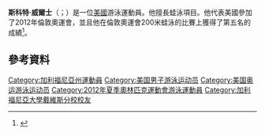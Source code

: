 '''斯科特·威爾士'''（{{lang-en|Scott Weltz}}；{{bd|1987年|3月19日}}）是一位[[美國|美國]]游泳運動員。他擅長蛙泳項目。他代表美國參加了2012年倫敦奧運會，並且他在倫敦奧運會200米蛙泳的比賽上獲得了第五名的成績<ref>{{cite web|url=http://omegatiming.com/File/Download?id=00010C010200020B02FFFFFFFFFFFF02|title=2012 U.S. Olympic Team Trials (swimming) – Men's 200 metre breaststroke (final)|publisher=Omega Timing|accessdate=2012-06-29|archive-url=https://web.archive.org/web/20120701212005/http://omegatiming.com/File/Download?id=00010C010200020B02FFFFFFFFFFFF02|archive-date=2012-07-01|dead-url=yes}}</ref>。

==參考資料==
{{Reflist}}
{{DEFAULTSORT:Weltz, Scott}}
[[Category:加利福尼亞州運動員|Category:加利福尼亞州運動員]]
[[Category:美国男子游泳运动员|Category:美国男子游泳运动员]]
[[Category:美国奥运游泳运动员|Category:美国奥运游泳运动员]]
[[Category:2012年夏季奧林匹克運動會游泳運動員|Category:2012年夏季奧林匹克運動會游泳運動員]]
[[Category:加利福尼亞大學戴維斯分校校友|Category:加利福尼亞大學戴維斯分校校友]]